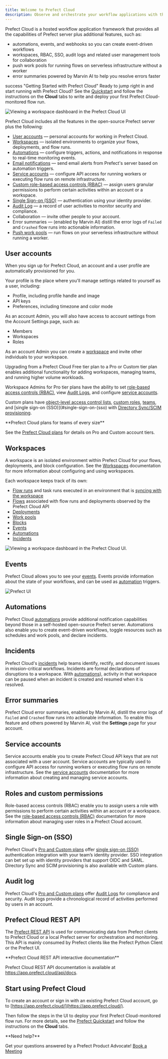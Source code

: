 ```yaml
---
title: Welcome to Prefect Cloud
description: Observe and orchestrate your workflow applications with the hosted Prefect Cloud platform.
---
```


Prefect Cloud is a hosted workflow application framework that provides all the capabilities of Prefect server plus additional features, such as:

- automations, events, and webhooks so you can create event-driven workflows
- workspaces, RBAC, SSO, audit logs and related user management tools for collaboration
- push work pools for running flows on serverless infrastructure without a worker
- error summaries powered by Marvin AI to help you resolve errors faster

success "Getting Started with Prefect Cloud"
    Ready to jump right in and start running with Prefect Cloud? See the [Quickstart](/3.0rc/get-started/quickstart/) and follow the instructions on the **Cloud** tabs to write and deploy your first Prefect Cloud-monitored flow run.

![Viewing a workspace dashboard in the Prefect Cloud UI](/3.0rc/img/ui/cloud-dashboard.png)

Prefect Cloud includes all the features in the open-source Prefect server plus the following:


- [User accounts](#user-accounts) &mdash; personal accounts for working in Prefect Cloud.
- [Workspaces](/3.0rc/cloud/workspaces/) &mdash; isolated environments to organize your flows, deployments, and flow runs.
- [Automations](/3.0rc/react/understand-events/automations-triggers/) &mdash; configure triggers, actions, and notifications in response to real-time monitoring events.
- [Email notifications](/3.0rc/react/understand-events/automations-triggers/) &mdash; send email alerts from Prefect's server based on automation triggers.
- [Service accounts](/3.0rc/cloud/manage-users/service-accounts/) &mdash; configure API access for running workers or executing flow runs on remote infrastructure.
- [Custom role-based access controls (RBAC)](/3.0rc/cloud/manage-users/manage-roles/) &mdash; assign users granular permissions to perform certain activities within an account or a workspace.
- [Single Sign-on (SSO)](/3.0rc/cloud/manage-users/configure-sso/) &mdash; authentication using your identity provider.
- [Audit Log](/3.0rc/cloud/manage-users/audit-logs/) &mdash; a record of user activities to monitor security and compliance.
- Collaboration &mdash; invite other people to your account.
- Error summaries  &mdash; (enabled by Marvin AI) distill the error logs of `Failed` and `Crashed` flow runs into actionable information.
- [Push work pools](/3.0rc/deploy/dynamic-infra/push-runs-serverless/) &mdash; run flows on your serverless infrastructure without running a worker.

## User accounts

When you sign up for Prefect Cloud, an account and a user profile are automatically provisioned for you.

Your profile is the place where you'll manage settings related to yourself as a user, including:

- Profile, including profile handle and image
- API keys
- Preferences, including timezone and color mode

As an account Admin, you will also have access to account settings from the Account Settings page, such as:

- Members
- Workspaces
- Roles

As an account Admin you can create a [workspace](#workspaces) and invite other individuals to your workspace.

Upgrading from a Prefect Cloud Free tier plan to a Pro or Custom tier plan enables additional functionality for adding workspaces, managing teams, and running higher volume workloads.

Workspace Admins for Pro tier plans have the ability to set [role-based access controls (RBAC)](#roles-and-custom-permissions), view [Audit Logs](#audit-log), and configure [service accounts](#service-accounts).

Custom plans have [object-level access control lists](/3.0rc/cloud/manage-users/object-access-control-lists/), [custom roles](/3.0rc/cloud/manage-users/manage-roles/), [teams](/3.0rc/cloud/manage-users/manage-teams/), and [single sign-on (SSO)](#single-sign-on-(sso) with [Directory Sync/SCIM provisioning](/3.0rc/cloud/manage-users/configure-sso/#scim-provisioning).

<Tip> 
**Prefect Cloud plans for teams of every size**

See the [Prefect Cloud plans](https://www.prefect.io/pricing/) for details on Pro and Custom account tiers.
</Tip>

## Workspaces

A workspace is an isolated environment within Prefect Cloud for your flows, deployments, and block configuration.
See the [Workspaces](/3.0rc/cloud/workspaces/) documentation for more information about configuring and using workspaces.

Each workspace keeps track of its own:

- [Flow runs](/3.0rc/develop/write-flows/) and task runs executed in an environment that is [syncing with the workspace](/3.0rc/cloud/workspaces/)
- [Flows](/3.0rc/develop/write-flows/) associated with flow runs and deployments observed by the Prefect Cloud API
- [Deployments](/3.0rc/deploy/serve-flows/)
- [Work pools](/3.0rc/deploy/dynamic-infra/control-runs/)
- [Blocks](/3.0rc/develop/connect-third-party/)
- [Events](/3.0rc/react/understand-events/)
- [Automations](/3.0rc/react/understand-events/automations-triggers/)
- [Incidents](/3.0rc/react/manage-events/)

![Viewing a workspace dashboard in the Prefect Cloud UI.](/3.0rc/img/ui/cloud-new-workspace.png)

## Events

Prefect Cloud allows you to see your [events](/3.0rc/react/understand-events/). Events provide information about the state of your workflows, and can be used as [automation](/3.0rc/react/understand-events/automations-triggers/) triggers.

![Prefect UI](/3.0rc/img/ui/event-feed.png)

## Automations

Prefect Cloud [automations](/3.0rc/react/understand-events/automations-triggers/) provide additional notification capabilities beyond those in a self-hosted open-source Prefect server.
Automations also enable you to create event-driven workflows, toggle resources such as schedules and work pools, and declare incidents.

## Incidents <span class="badge pro"></span> <span class="badge custom"></span>

Prefect Cloud's [incidents](/3.0rc/react/manage-events/) help teams identify, rectify, and document issues in mission-critical workflows.
Incidents are formal declarations of disruptions to a workspace.
With [automations](/3.0rc/react/manage-events/#incident-automations)), activity in that workspace can be paused when an incident is created and resumed when it is resolved.

## Error summaries

Prefect Cloud error summaries, enabled by Marvin AI, distill the error logs of `Failed` and `Crashed` flow runs into actionable information.
To enable this feature and others powered by Marvin AI, visit the **Settings** page for your account.

## Service accounts <span class="badge pro"></span> <span class="badge custom"></span>

Service accounts enable you to create Prefect Cloud API keys that are not associated with a user account.
Service accounts are typically used to configure API access for running workers or executing flow runs on remote infrastructure.
See the [service accounts](/3.0rc/cloud/manage-users/service-accounts/) documentation for more information about creating and managing service accounts.

## Roles and custom permissions <span class="badge pro"> </span><span class="badge custom"></span>

Role-based access controls (RBAC) enable you to assign users a role with permissions to perform certain activities within an account or a workspace.
See the [role-based access controls (RBAC)](/3.0rc/cloud/manage-users/manage-roles/) documentation for more information about managing user roles in a Prefect Cloud account.

## Single Sign-on (SSO) <span class="badge pro"></span> <span class="badge custom"></span>

Prefect Cloud's [Pro and Custom plans](https://www.prefect.io/pricing) offer [single sign-on (SSO)](/3.0rc/cloud/manage-users/configure-sso/) authentication integration with your team’s identity provider.
SSO integration can bet set up with identity providers that support OIDC and SAML.
Directory Sync and SCIM provisioning is also available with Custom plans.

## Audit log <span class="badge pro"></span> <span class="badge custom"></span>

Prefect Cloud's [Pro and Custom plans](https://www.prefect.io/pricing) offer [Audit Logs](/3.0rc/cloud/manage-users/audit-logs/) for compliance and security.
Audit logs provide a chronological record of activities performed by users in an account.

## Prefect Cloud REST API

The [Prefect REST API](/3.0rc/api-ref/rest-api/) is used for communicating data from Prefect clients to Prefect Cloud or a local Prefect server for orchestration and monitoring.
This API is mainly consumed by Prefect clients like the Prefect Python Client or the Prefect UI.

<Info> 
**Prefect Cloud REST API interactive documentation**

Prefect Cloud REST API documentation is available at <a href="https://app.prefect.cloud/api/docs" target="_blank">https://app.prefect.cloud/api/docs</a>.
</Info>

## Start using Prefect Cloud

To create an account or sign in with an existing Prefect Cloud account, go to [https://app.prefect.cloud/](https://app.prefect.cloud/).

Then follow the steps in the UI to deploy your first Prefect Cloud-monitored flow run. For more details, see the [Prefect Quickstart](/3.0rc/get-started/quickstart/) and follow the instructions on the **Cloud** tabs.

<Tip>
**Need help?**

Get your questions answered by a Prefect Product Advocate!
[Book a Meeting](https://calendly.com/prefect-experts/prefect-product-advocates?utm_campaign=prefect_docs_cloud&utm_content=prefect_docs&utm_medium=docs&utm_source=docs)
</Tip>
